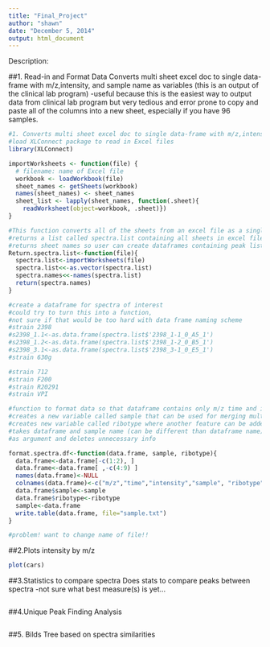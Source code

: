 ```yaml
---
title: "Final_Project"
author: "shawn"
date: "December 5, 2014"
output: html_document
---
```


Description:

##1. Read-in and Format Data
Converts multi sheet excel doc to single data-frame with m/z,intensity, and sample name as variables (this is an output of the clinical lab program)
  -useful because this is the easiest way to output data from clinical lab program  	but very tedious and error prone to copy and paste all of the columns into a new 	sheet, especially if you have 96 samples.


```r
#1. Converts multi sheet excel doc to single data-frame with m/z,intensity, 
#load XLConnect package to read in Excel files
library(XLConnect)

importWorksheets <- function(file) {
  # filename: name of Excel file
  workbook <- loadWorkbook(file)
  sheet_names <- getSheets(workbook)
  names(sheet_names) <- sheet_names
  sheet_list <- lapply(sheet_names, function(.sheet){
    readWorksheet(object=workbook, .sheet)})
}

#This function converts all of the sheets from an excel file as a single list
#returns a list called spectra.list containing all sheets in excel file to global enironment
#returns sheet names so user can create dataframes containing peak lists of interest
Return.spectra.list<-function(file){
  spectra.list<-importWorksheets(file)
  spectra.list<<-as.vector(spectra.list)
  spectra.names<<-names(spectra.list)
  return(spectra.names)
}

#create a dataframe for spectra of interest
#could try to turn this into a function, 
#not sure if that would be too hard with data frame naming scheme
#strain 2398
#s2398_1.1<-as.data.frame(spectra.list$'2398_1-1_0_A5_1')
#s2398_1.2<-as.data.frame(spectra.list$'2398_1-2_0_B5_1')
#s2398_3.1<-as.data.frame(spectra.list$'2398_3-1_0_E5_1')
#strain 630g

#strain 712
#strain F200
#strain R20291
#strain VPI

#function to format data so that dataframe contains only m/z time and intensity
#creates a new variable called sample that can be used for merging multiple spectra
#creates new variable called ribotype where another feature can be added to dataframe
#takes dataframe and sample name (can be different than dataframe name)
#as argument and deletes unnecessary info

format.spectra.df<-function(data.frame, sample, ribotype){
  data.frame<-data.frame[-c(1:2), ]
  data.frame<-data.frame[ ,-c(4:9) ]
  names(data.frame)<-NULL
  colnames(data.frame)<-c("m/z","time","intensity","sample", "ribotype")
  data.frame$sample<-sample
  data.frame$ribotype<-ribotype
  sample<-data.frame
  write.table(data.frame, file="sample.txt")
}

#problem! want to change name of file!!
```
##2.Plots intensity by m/z

```r
plot(cars)
```
##3.Statistics to compare spectra
Does stats to compare peaks between spectra
-not sure what best measure(s) is yet…
```r

```
##4.Unique Peak Finding Analysis
```r

```
##5. Bilds Tree 
based on spectra similarities 
